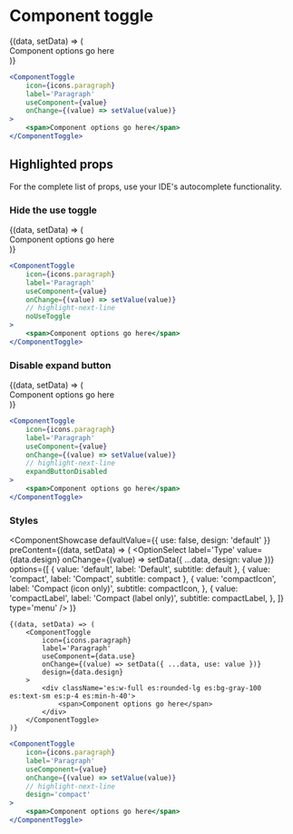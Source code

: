 # Component toggle


<ComponentShowcase>
	{(data, setData) => (
		<ComponentToggle
			icon={icons.paragraph}
			label='Paragraph'
			useComponent={data}
			onChange={setData}
		>
			<div className='es:w-full es:rounded-lg es:bg-gray-100 es:text-sm es:p-4 es:min-h-40'>
				<span>Component options go here</span>
			</div>
		</ComponentToggle>
	)}
</ComponentShowcase>

```jsx
<ComponentToggle
	icon={icons.paragraph}
	label='Paragraph'
	useComponent={value}
	onChange={(value) => setValue(value)}
>
	<span>Component options go here</span>
</ComponentToggle>
```

## Highlighted props

For the complete list of props, use your IDE's autocomplete functionality.

### Hide the use toggle

<ComponentShowcase defaultValue={true}>
	{(data, setData) => (
		<ComponentToggle
			icon={icons.paragraph}
			label='Paragraph'
			useComponent={data}
			onChange={setData}
			noUseToggle
		>
			<div className='es:w-full es:rounded-lg es:bg-gray-100 es:text-sm es:p-4 es:min-h-40'>
				<span>Component options go here</span>
			</div>
		</ComponentToggle>
	)}
</ComponentShowcase>

```jsx
<ComponentToggle
	icon={icons.paragraph}
	label='Paragraph'
	useComponent={value}
	onChange={(value) => setValue(value)}
	// highlight-next-line
	noUseToggle
>
	<span>Component options go here</span>
</ComponentToggle>
```

### Disable expand button

<ComponentShowcase>
	{(data, setData) => (
		<ComponentToggle
			icon={icons.paragraph}
			label='Paragraph'
			useComponent={data}
			onChange={setData}
			expandButtonDisabled
		>
			<div className='es:w-full es:rounded-lg es:bg-gray-100 es:text-sm es:p-4 es:min-h-40'>
				<span>Component options go here</span>
			</div>
		</ComponentToggle>
	)}
</ComponentShowcase>

```jsx
<ComponentToggle
	icon={icons.paragraph}
	label='Paragraph'
	useComponent={value}
	onChange={(value) => setValue(value)}
	// highlight-next-line
	expandButtonDisabled
>
	<span>Component options go here</span>
</ComponentToggle>
```

### Styles

<ComponentShowcase
	defaultValue={{ use: false, design: 'default' }}
	preContent={(data, setData) => (
		<OptionSelect
			label='Type'
			value={data.design}
			onChange={(value) => setData({ ...data, design: value })}
			options={[
				{ value: 'default', label: 'Default', subtitle: <span className='es:font-mono'>default</span> },
				{ value: 'compact', label: 'Compact', subtitle: <span className='es:font-mono'>compact</span> },
				{
					value: 'compactIcon',
					label: 'Compact (icon only)',
					subtitle: <span className='es:font-mono'>compactIcon</span>,
				},
				{
					value: 'compactLabel',
					label: 'Compact (label only)',
					subtitle: <span className='es:font-mono'>compactLabel</span>,
				},
			]}
			type='menu'
		/>
	)}
>
	{(data, setData) => (
		<ComponentToggle
			icon={icons.paragraph}
			label='Paragraph'
			useComponent={data.use}
			onChange={(value) => setData({ ...data, use: value })}
			design={data.design}
		>
			<div className='es:w-full es:rounded-lg es:bg-gray-100 es:text-sm es:p-4 es:min-h-40'>
				<span>Component options go here</span>
			</div>
		</ComponentToggle>
	)}
</ComponentShowcase>

```jsx
<ComponentToggle
	icon={icons.paragraph}
	label='Paragraph'
	useComponent={value}
	onChange={(value) => setValue(value)}
	// highlight-next-line
	design='compact'
>
	<span>Component options go here</span>
</ComponentToggle>
```
